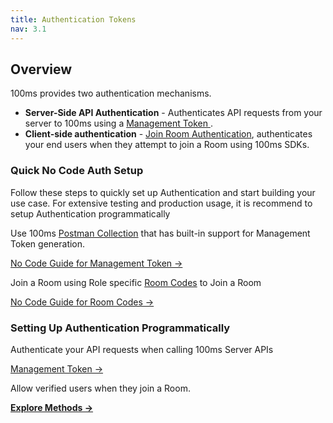 ```yaml
---
title: Authentication Tokens
nav: 3.1
---
```


## Overview

100ms provides two authentication mechanisms. 

- **Server-Side API Authentication** - Authenticates API requests from your server to 100ms using a [ Management Token ](/concepts/v2/concepts/Authentication/ManagementToken).
- **Client-side authentication** - [Join Room Authentication](/concepts/v2/concepts/Authentication/JoinRoomAuthentication), authenticates your end users when they attempt to join a Room using 100ms SDKs.
 

### Quick No Code Auth Setup
Follow these steps to quickly set up Authentication and start building your use case. For extensive testing and production usage, it is recommend to setup Authentication programmatically

<FlexContainer>

<Callout icon="link" title="Server-Side API Authentication">

Use 100ms [Postman Collection](https://god.gw.postman.com/run-collection/22726679-47dcd974-29d5-4965-a35b-bf9b74a8b25a?action=collection%2Ffork&collection-url=entityId%3D22726679-47dcd974-29d5-4965-a35b-bf9b74a8b25a%26entityType%3Dcollection%26workspaceId%3Dd9145dd6-337b-4761-81d6-21a30b4147a2) that has built-in support for Management Token generation.

[No Code Guide for Management Token →](/concepts/v2/concepts/Authentication/ManagementToken#no-code-management-token-setup)
</Callout>


<Callout icon="link" title="Join Room Authentication">

Join a Room using Role specific [Room Codes](https://www.100ms.live/docs/concepts/v2/concepts/rooms/room-codes/room-codes) to Join a Room





[No Code Guide for Room Codes →](/concepts/v2/concepts/Authentication/RoomCodesAuth#no-code-setup)

</Callout>

</FlexContainer>



### Setting Up Authentication Programmatically

<FlexContainer>

<Callout icon="link" title="Server Side API Authentication">
Authenticate your API requests when calling 100ms Server APIs

[Management Token →](/concepts/v2/concepts/Authentication/ManagementToken)

</Callout>

<Callout icon="link" title="Join Room Authentication">
Allow verified users when they join a Room.









**[Explore Methods →](/concepts/v2/concepts/Authentication/RoomCodesAuth#no-code-setup)**

</Callout>
</FlexContainer>

